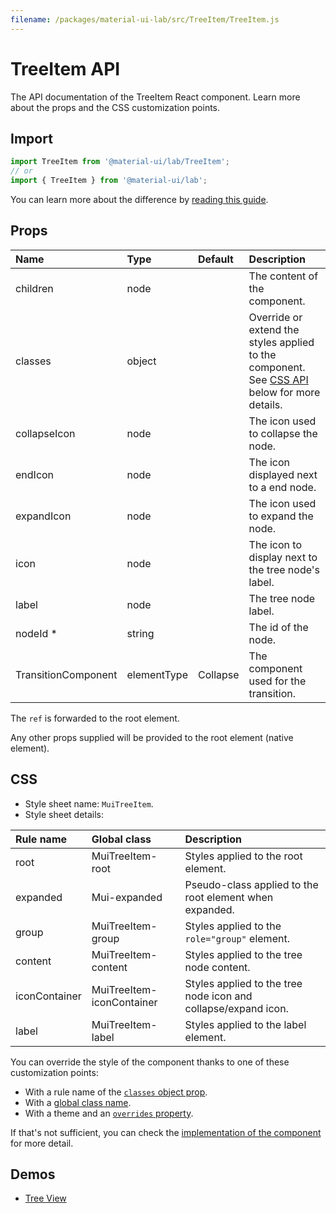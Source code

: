 ```yaml
---
filename: /packages/material-ui-lab/src/TreeItem/TreeItem.js
---
```



<!--- This documentation is automatically generated, do not try to edit it. -->

# TreeItem API

<p className="description">The API documentation of the TreeItem React component. Learn more about the props and the CSS customization points.</p>

## Import

```js
import TreeItem from '@material-ui/lab/TreeItem';
// or
import { TreeItem } from '@material-ui/lab';
```

You can learn more about the difference by [reading this guide](/guides/minimizing-bundle-size/).



## Props

| Name | Type | Default | Description |
|:-----|:-----|:--------|:------------|
| <span className="prop-name">children</span> | <span className="prop-type">node</span> |  | The content of the component. |
| <span className="prop-name">classes</span> | <span className="prop-type">object</span> |  | Override or extend the styles applied to the component. See [CSS API](#css) below for more details. |
| <span className="prop-name">collapseIcon</span> | <span className="prop-type">node</span> |  | The icon used to collapse the node. |
| <span className="prop-name">endIcon</span> | <span className="prop-type">node</span> |  | The icon displayed next to a end node. |
| <span className="prop-name">expandIcon</span> | <span className="prop-type">node</span> |  | The icon used to expand the node. |
| <span className="prop-name">icon</span> | <span className="prop-type">node</span> |  | The icon to display next to the tree node's label. |
| <span className="prop-name">label</span> | <span className="prop-type">node</span> |  | The tree node label. |
| <span className="prop-name required">nodeId&nbsp;*</span> | <span className="prop-type">string</span> |  | The id of the node. |
| <span className="prop-name">TransitionComponent</span> | <span className="prop-type">elementType</span> | <span className="prop-default">Collapse</span> | The component used for the transition. |

The `ref` is forwarded to the root element.

Any other props supplied will be provided to the root element (native element).

## CSS

- Style sheet name: `MuiTreeItem`.
- Style sheet details:

| Rule name | Global class | Description |
|:-----|:-------------|:------------|
| <span className="prop-name">root</span> | <span className="prop-name">MuiTreeItem-root</span> | Styles applied to the root element.
| <span className="prop-name">expanded</span> | <span className="prop-name">Mui-expanded</span> | Pseudo-class applied to the root element when expanded.
| <span className="prop-name">group</span> | <span className="prop-name">MuiTreeItem-group</span> | Styles applied to the `role="group"` element.
| <span className="prop-name">content</span> | <span className="prop-name">MuiTreeItem-content</span> | Styles applied to the tree node content.
| <span className="prop-name">iconContainer</span> | <span className="prop-name">MuiTreeItem-iconContainer</span> | Styles applied to the tree node icon and collapse/expand icon.
| <span className="prop-name">label</span> | <span className="prop-name">MuiTreeItem-label</span> | Styles applied to the label element.

You can override the style of the component thanks to one of these customization points:

- With a rule name of the [`classes` object prop](/customization/components/#overriding-styles-with-classes).
- With a [global class name](/customization/components/#overriding-styles-with-global-class-names).
- With a theme and an [`overrides` property](/customization/globals/#css).

If that's not sufficient, you can check the [implementation of the component](https://github.com/mui-org/material-ui/blob/master/packages/material-ui-lab/src/TreeItem/TreeItem.js) for more detail.

## Demos

- [Tree View](/components/tree-view/)

